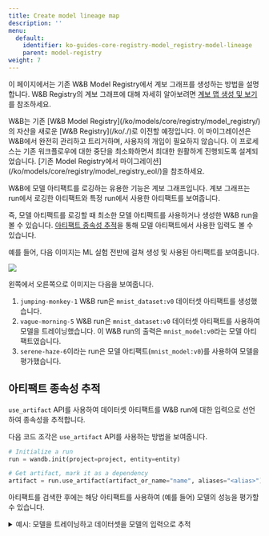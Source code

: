 ```yaml
---
title: Create model lineage map
description: ''
menu:
  default:
    identifier: ko-guides-core-registry-model_registry-model-lineage
    parent: model-registry
weight: 7
---
```


이 페이지에서는 기존 W&B Model Registry에서 계보 그래프를 생성하는 방법을 설명합니다. W&B Registry의 계보 그래프에 대해 자세히 알아보려면 [계보 맵 생성 및 보기](/ko/models/core/registry/lineage/)를 참조하세요.

<Note>
W&B는 기존 [W&B Model Registry](/ko/models/core/registry/model_registry/)의 자산을 새로운 [W&B Registry](/ko/./)로 이전할 예정입니다. 이 마이그레이션은 W&B에서 완전히 관리하고 트리거하며, 사용자의 개입이 필요하지 않습니다. 이 프로세스는 기존 워크플로우에 대한 중단을 최소화하면서 최대한 원활하게 진행되도록 설계되었습니다. [기존 Model Registry에서 마이그레이션](/ko/models/core/registry/model_registry_eol/)을 참조하세요.
</Note>

W&B에 모델 아티팩트를 로깅하는 유용한 기능은 계보 그래프입니다. 계보 그래프는 run에서 로깅한 아티팩트와 특정 run에서 사용한 아티팩트를 보여줍니다.

즉, 모델 아티팩트를 로깅할 때 최소한 모델 아티팩트를 사용하거나 생성한 W&B run을 볼 수 있습니다. [아티팩트 종속성 추적](#track-an-artifact-dependency)을 통해 모델 아티팩트에서 사용한 입력도 볼 수 있습니다.

예를 들어, 다음 이미지는 ML 실험 전반에 걸쳐 생성 및 사용된 아티팩트를 보여줍니다.

<Frame>
    <img src="/images/models/model_lineage_example.png"  />
</Frame>

왼쪽에서 오른쪽으로 이미지는 다음을 보여줍니다.
1. `jumping-monkey-1` W&B run은 `mnist_dataset:v0` 데이터셋 아티팩트를 생성했습니다.
2. `vague-morning-5` W&B run은 `mnist_dataset:v0` 데이터셋 아티팩트를 사용하여 모델을 트레이닝했습니다. 이 W&B run의 출력은 `mnist_model:v0`라는 모델 아티팩트였습니다.
3. `serene-haze-6`이라는 run은 모델 아티팩트(`mnist_model:v0`)를 사용하여 모델을 평가했습니다.

## 아티팩트 종속성 추적

`use_artifact` API를 사용하여 데이터셋 아티팩트를 W&B run에 대한 입력으로 선언하여 종속성을 추적합니다.

다음 코드 조각은 `use_artifact` API를 사용하는 방법을 보여줍니다.

```python
# Initialize a run
run = wandb.init(project=project, entity=entity)

# Get artifact, mark it as a dependency
artifact = run.use_artifact(artifact_or_name="name", aliases="<alias>")
```

아티팩트를 검색한 후에는 해당 아티팩트를 사용하여 (예를 들어) 모델의 성능을 평가할 수 있습니다.

<details>

<summary>예시: 모델을 트레이닝하고 데이터셋을 모델의 입력으로 추적</summary>

```python
job_type = "train_model"

config = {
    "optimizer": "adam",
    "batch_size": 128,
    "epochs": 5,
    "validation_split": 0.1,
}

run = wandb.init(project=project, job_type=job_type, config=config)

version = "latest"
name = "{}:{}".format("{}_dataset".format(model_use_case_id), version)

artifact = run.use_artifact(name)

train_table = artifact.get("train_table")
x_train = train_table.get_column("x_train", convert_to="numpy")
y_train = train_table.get_column("y_train", convert_to="numpy")

# Store values from our config dictionary into variables for easy accessing
num_classes = 10
input_shape = (28, 28, 1)
loss = "categorical_crossentropy"
optimizer = run.config["optimizer"]
metrics = ["accuracy"]
batch_size = run.config["batch_size"]
epochs = run.config["epochs"]
validation_split = run.config["validation_split"]

# Create model architecture
model = keras.Sequential(
    [
        layers.Input(shape=input_shape),
        layers.Conv2D(32, kernel_size=(3, 3), activation="relu"),
        layers.MaxPooling2D(pool_size=(2, 2)),
        layers.Conv2D(64, kernel_size=(3, 3), activation="relu"),
        layers.MaxPooling2D(pool_size=(2, 2)),
        layers.Flatten(),
        layers.Dropout(0.5),
        layers.Dense(num_classes, activation="softmax"),
    ]
)
model.compile(loss=loss, optimizer=optimizer, metrics=metrics)

# Generate labels for training data
y_train = keras.utils.to_categorical(y_train, num_classes)

# Create training and test set
x_t, x_v, y_t, y_v = train_test_split(x_train, y_train, test_size=0.33)

# Train the model
model.fit(
    x=x_t,
    y=y_t,
    batch_size=batch_size,
    epochs=epochs,
    validation_data=(x_v, y_v),
    callbacks=[WandbCallback(log_weights=True, log_evaluation=True)],
)

# Save model locally
path = "model.h5"
model.save(path)

path = "./model.h5"
registered_model_name = "MNIST-dev"
name = "mnist_model"

run.link_model(path=path, registered_model_name=registered_model_name, name=name)
run.finish()
```

</details>
